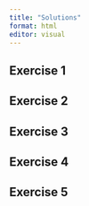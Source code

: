 ```yaml
---
title: "Solutions"
format: html
editor: visual
---
```


## Exercise 1

## Exercise 2

## Exercise 3 

## Exercise 4

## Exercise 5

